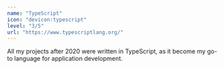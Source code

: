 ```yaml
---
name: "TypeScript"
icon: "devicon:typescript"
level: "3/5"
url: "https://www.typescriptlang.org/"
---
```


All my projects after 2020 were written in TypeScript, as it become my go-to language for application development.
